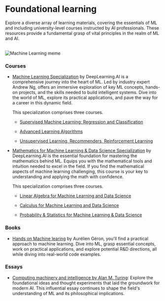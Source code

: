 # Foundational learning

Explore a diverse array of learning materials, covering the essentials of ML and including university-level courses instructed by AI professionals. These resources provide a fundamental grasp of vital principles in the realm of ML and AI.

<br />
<div>
  <img src="/static/img/memes/mlMeme.png" alt="Machine Learning meme" />
</div>

### Courses

- [Machine Learning Specialization](https://www.deeplearning.ai/courses/machine-learning-specialization/) by DeepLearning.AI is a comprehensive journey into the heart of ML. Led by industry expert Andrew Ng, offers an immersive exploration of key ML concepts, hands-on projects, and the skills needed to build intelligent systems. Dive into the world of ML, explore its practical applications, and pave the way for a career in this dynamic field.

  This specialization comprises three courses.

  - [Supervised Machine Learning: Regression and Classification](https://www.coursera.org/learn/machine-learning?specialization=machine-learning-introduction)

  - [Advanced Learning Algorithms](https://www.coursera.org/learn/advanced-learning-algorithms?specialization=machine-learning-introduction)

  - [Unsupervised Learning, Recommenders, Reinforcement Learning](https://www.coursera.org/learn/unsupervised-learning-recommenders-reinforcement-learning?specialization=machine-learning-introduction)
    <br />

- [Mathematics for Machine Learning & Data Science Specialization](https://www.deeplearning.ai/courses/mathematics-for-machine-learning-and-data-science-specialization/) by DeepLearning.AI is the essential foundation for mastering the mathematics behind ML. Equips you with the mathematical tools and intuition needed to excel in the field. If you find the mathematical aspects of machine learning challenging, this course is your key to understanding and applying the math with confidence.

  This specialization comprises three courses.

  - [Linear Algebra for Machine Learning and Data Science](https://www.coursera.org/learn/machine-learning-linear-algebra?specialization=mathematics-for-machine-learning-and-data-science)

  - [Calculus for Machine Learning and Data Science](https://www.coursera.org/learn/machine-learning-calculus?specialization=mathematics-for-machine-learning-and-data-science)

  - [Probability & Statistics for Machine Learning & Data Science](https://www.coursera.org/learn/machine-learning-probability-and-statistics?specialization=mathematics-for-machine-learning-and-data-science)

### Books

- [Hands on Machine learing](https://github.com/severus27/ML-books/blob/main/Hands%20on%20Machine%20Learning/Hands-On_Machine_Learning_with_Scikit-Learn-Keras-and-TensorFlow-2nd-Edition-Aurelien-Geron.pdf) by Aurélien Géron, you'll find a practical approach to machine learning. Dive into ML, grasp essential concepts, work on practical applications, and explore potential R&D directions, all while diving into real-world code examples.

### Essays

- [Computing machinery and intelligence by Alan M. Turing](https://redirect.cs.umbc.edu/courses/471/papers/turing.pdf): Explore the foundational ideas and thought experiments that laid the groundwork for modern AI. This influential essay continues to shape the field's understanding of ML and its philosophical implications.

